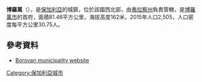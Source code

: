 {{No footnotes|time=2019-01-22T04:00:29+00:00}}
'''博羅萬'''（{{lang-bg|Борован}}），是[[保加利亞|保加利亞]]的城鎮，位於該國西北部，由[[弗拉察州|弗拉察州]]負責管轄，是[[博羅萬市|博羅萬市]]的首府，面積81.46平方公里，海拔高度162米，2015年人口2,505，人口密度每平方公里30.75人。

==參考資料==
* [https://web.archive.org/web/20080804110538/http://www.borovan.net/ Borovan municipality website] {{bg icon}}

{{coord|43|26|N|23|45|E|type:city|display=title}}

{{Bulgaria-geo-stub}}
[[Category:保加利亞城市|Category:保加利亞城市]]